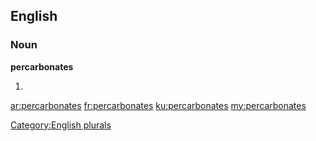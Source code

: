 ==English==

===Noun===
'''percarbonates'''

# {{plural of|[[percarbonate]]}}

[[Category:English plurals]]

[[ar:percarbonates]]
[[fr:percarbonates]]
[[ku:percarbonates]]
[[my:percarbonates]]